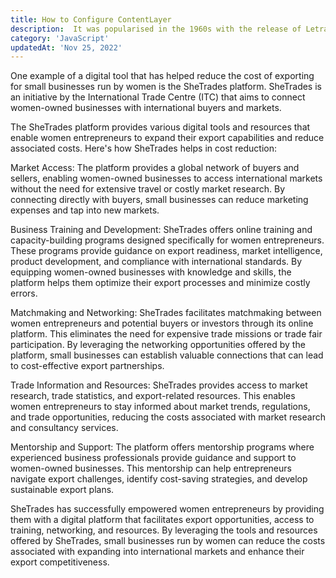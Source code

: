 ```yaml
---
title: How to Configure ContentLayer
description:  It was popularised in the 1960s with the release of Letraset sheets containing Lorem Ipsum passages, and more recently with desktop publishing software like Aldus PageMaker including versions of Lorem Ipsum.
category: 'JavaScript'
updatedAt: 'Nov 25, 2022'
---
```


One example of a digital tool that has helped reduce the cost of exporting for small businesses run by women is the SheTrades platform. SheTrades is an initiative by the International Trade Centre (ITC) that aims to connect women-owned businesses with international buyers and markets.

The SheTrades platform provides various digital tools and resources that enable women entrepreneurs to expand their export capabilities and reduce associated costs. Here's how SheTrades helps in cost reduction:

Market Access: The platform provides a global network of buyers and sellers, enabling women-owned businesses to access international markets without the need for extensive travel or costly market research. By connecting directly with buyers, small businesses can reduce marketing expenses and tap into new markets.

Business Training and Development: SheTrades offers online training and capacity-building programs designed specifically for women entrepreneurs. These programs provide guidance on export readiness, market intelligence, product development, and compliance with international standards. By equipping women-owned businesses with knowledge and skills, the platform helps them optimize their export processes and minimize costly errors.

Matchmaking and Networking: SheTrades facilitates matchmaking between women entrepreneurs and potential buyers or investors through its online platform. This eliminates the need for expensive trade missions or trade fair participation. By leveraging the networking opportunities offered by the platform, small businesses can establish valuable connections that can lead to cost-effective export partnerships.

Trade Information and Resources: SheTrades provides access to market research, trade statistics, and export-related resources. This enables women entrepreneurs to stay informed about market trends, regulations, and trade opportunities, reducing the costs associated with market research and consultancy services.

Mentorship and Support: The platform offers mentorship programs where experienced business professionals provide guidance and support to women-owned businesses. This mentorship can help entrepreneurs navigate export challenges, identify cost-saving strategies, and develop sustainable export plans.

SheTrades has successfully empowered women entrepreneurs by providing them with a digital platform that facilitates export opportunities, access to training, networking, and resources. By leveraging the tools and resources offered by SheTrades, small businesses run by women can reduce the costs associated with expanding into international markets and enhance their export competitiveness.